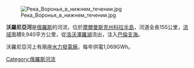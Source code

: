 [[File:Река_Воронья_в_нижнем_течении.jpg|right]]

'''沃羅尼亞河'''是[[俄羅斯|俄羅斯]]的河流，位於[[摩爾曼斯克州|摩爾曼斯克州]][[科拉半島|科拉半島]]，河道全長155公里，[[流域|流域]]面積9,940平方公里，從[[洛沃澤羅湖|洛沃澤羅湖]]流出，注入[[巴倫支海|巴倫支海]]。

沃羅尼亞河上有兩座[[水力發電廠|水力發電廠]]，每年供電1,069GWh。

[[Category:俄羅斯河流|Category:俄羅斯河流]]

{{俄罗斯地理小作品}}